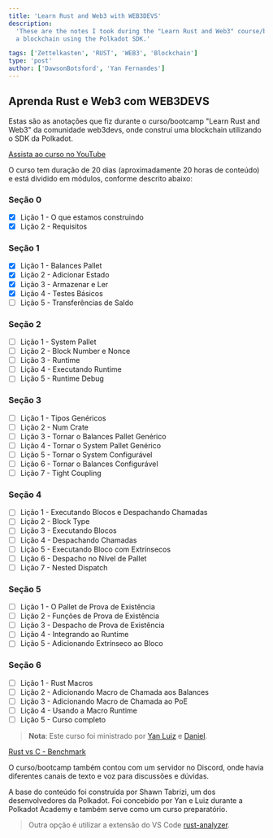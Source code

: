 ```yaml
---
title: 'Learn Rust and Web3 with WEB3DEVS'
description:
  'These are the notes I took during the "Learn Rust and Web3" course/bootcamp by the web3devs community, where I built
  a blockchain using the Polkadot SDK.'

tags: ['Zettelkasten', 'RUST', 'WEB3', 'Blockchain']
type: 'post'
author: ['DawsonBotsford', 'Yan Fernandes']
---
```


## Aprenda Rust e Web3 com WEB3DEVS

Estas são as anotações que fiz durante o curso/bootcamp "Learn Rust and Web3" da comunidade web3devs, onde construí uma
blockchain utilizando o SDK da Polkadot.

[Assista ao curso no YouTube](https://www.youtube.com/watch?v=MpixkT838nc)

O curso tem duração de 20 dias (aproximadamente 20 horas de conteúdo) e está dividido em módulos, conforme descrito
abaixo:

### Seção 0

- [x] Lição 1 - O que estamos construindo
- [x] Lição 2 - Requisitos

### Seção 1

- [x] Lição 1 - Balances Pallet
- [x] Lição 2 - Adicionar Estado
- [x] Lição 3 - Armazenar e Ler
- [x] Lição 4 - Testes Básicos
- [ ] Lição 5 - Transferências de Saldo

### Seção 2

- [ ] Lição 1 - System Pallet
- [ ] Lição 2 - Block Number e Nonce
- [ ] Lição 3 - Runtime
- [ ] Lição 4 - Executando Runtime
- [ ] Lição 5 - Runtime Debug

### Seção 3

- [ ] Lição 1 - Tipos Genéricos
- [ ] Lição 2 - Num Crate
- [ ] Lição 3 - Tornar o Balances Pallet Genérico
- [ ] Lição 4 - Tornar o System Pallet Genérico
- [ ] Lição 5 - Tornar o System Configurável
- [ ] Lição 6 - Tornar o Balances Configurável
- [ ] Lição 7 - Tight Coupling

### Seção 4

- [ ] Lição 1 - Executando Blocos e Despachando Chamadas
- [ ] Lição 2 - Block Type
- [ ] Lição 3 - Executando Blocos
- [ ] Lição 4 - Despachando Chamadas
- [ ] Lição 5 - Executando Bloco com Extrínsecos
- [ ] Lição 6 - Despacho no Nível de Pallet
- [ ] Lição 7 - Nested Dispatch

### Seção 5

- [ ] Lição 1 - O Pallet de Prova de Existência
- [ ] Lição 2 - Funções de Prova de Existência
- [ ] Lição 3 - Despacho de Prova de Existência
- [ ] Lição 4 - Integrando ao Runtime
- [ ] Lição 5 - Adicionando Extrínseco ao Bloco

### Seção 6

- [ ] Lição 1 - Rust Macros
- [ ] Lição 2 - Adicionando Macro de Chamada aos Balances
- [ ] Lição 3 - Adicionando Macro de Chamada ao PoE
- [ ] Lição 4 - Usando a Macro Runtime
- [ ] Lição 5 - Curso completo

> **Nota**: Este curso foi ministrado por [Yan Luiz](https://x.com/nomadbitcoin) e [Daniel](https://x.com/danicuki).

[Rust vs C - Benchmark](https://github.com/w3b3d3v/rust-benckmark)

O curso/bootcamp também contou com um servidor no Discord, onde havia diferentes canais de texto e voz para discussões e
dúvidas.

A base do conteúdo foi construída por Shawn Tabrizi, um dos desenvolvedores da Polkadot. Foi concebido por Yan e Luiz
durante a Polkadot Academy e também serve como um curso preparatório.

> Outra opção é utilizar a extensão do VS Code
> [rust-analyzer](https://marketplace.visualstudio.com/items?itemName=rust-lang.rust-analyzer).
